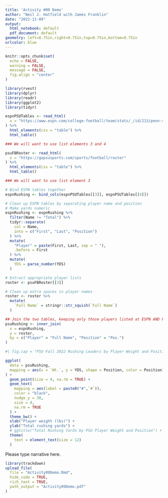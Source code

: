 ```yaml
---
title: 'Activity #09 Demo'
author: "Neil J. Hatfield with James Franklin"
date: "2022-11-09"
output: 
  html_notebook: default
  pdf_document: default
geometry: left=0.75in,right=0.75in,top=0.75in,bottom=0.75in
urlcolor: blue
---
```


```r
knitr::opts_chunk$set(
  echo = FALSE,
  warning = FALSE,
  message = FALSE,
  fig.align = "center"
)
```

```r
library(rvest)
library(dplyr)
library(readr)
library(ggplot2)
library(tidyr)

```

```r
espnPSUTables <- read_html(
  x = "https://www.espn.com/college-football/team/stats/_/id/213/penn-state-nittany-lions"
) %>%
  html_elements(css = "table") %>%
  html_table()

### We will want to use list elements 3 and 4
```

```r
psuFBRoster <- read_html(
  x = "https://gopsusports.com/sports/football/roster"
) %>%
  html_elements(css = "table") %>%
  html_table()

### We will want to use list element 3
```

```r
# Bind ESPN tables together
espnRushing <- bind_cols(espnPSUTables[[3]], espnPSUTables[[4]])

# Clean up ESPN tables by separating player name and position
# Make yards numeric
espnRushing <- espnRushing %>%
  filter(Name != "Total") %>%
  tidyr::separate(
    col = Name,
    into = c("First", "Last", "Position")
  ) %>%
  mutate(
    "Player" = paste(First, Last, sep = " "),
    .before = First
  ) %>%
  mutate(
    YDS = parse_number(YDS)
  )

# Extract appropriate player lists
roster <- psuFBRoster[[3]]

# Clean up extra spaces in player names
roster <- roster %>%
  mutate(
    `Full Name` = stringr::str_squish(`Full Name`)
  )

## Join the two tables, keeping only those players listed at ESPN AND PSU
psuRushing <- inner_join(
  x = espnRushing,
  y = roster,
  by = c("Player" = "Full Name", "Position" = "Pos.")
)

```

```r
#| fig.cap = "PSU Fall 2022 Rushing Leaders by Player Weight and Position"

ggplot(
  data = psuRushing,
  mapping = aes(x = `Wt.`, y = YDS, shape = Position, color = Position)
) +
  geom_point(size = 4, na.rm = TRUE) +
  geom_text(
    mapping = aes(label = paste0("#",`#`)),
    color = "black",
    nudge_y = 30,
    size = 4,
    na.rm = TRUE
  ) +
  theme_bw() +
  xlab("Player weight (lbs)") +
  ylab("Total rushing yards") +
  # ggtitle("Total Rushing Yards by PSU Player Weight and Position") +
  theme(
    text = element_text(size = 12)
  )

```

Please type narrative here.

```r
library(trackdown)
upload_file(
  file = "Activity09Demo.Rmd",
  hide_code = TRUE,
  rich_text = TRUE,
  path_output = "Activity09Demo.pdf"
)
```


